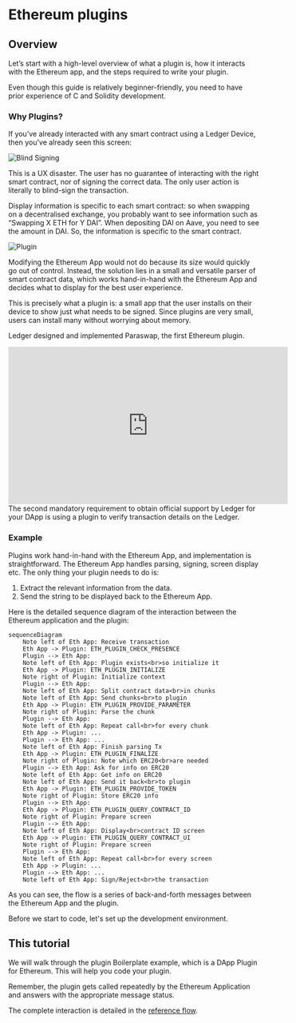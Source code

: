 

# Ethereum plugins


## Overview

Let’s start with a high-level overview of what a plugin is, how it interacts with the Ethereum app, and the steps required to write your plugin.

<Callout type="info" emoji="👉">
  Even though this guide is relatively beginner-friendly, you need to have prior experience of C and Solidity development.
</Callout>


### Why Plugins?

If you’ve already interacted with any smart contract using a Ledger Device, then you’ve already seen this screen:

![Blind Signing](/plugin/blind-signing.png)

This is a UX disaster. The user has no guarantee of interacting with the right smart contract, nor of signing the correct data. The only user action is literally to blind-sign the transaction.

Display information is specific to each smart contract: so when swapping on a decentralised exchange, you probably want to see information such as “Swapping X ETH for Y DAI”. When depositing DAI on Aave, you need to see the amount in DAI. So, the information is specific to the smart contract.

![Plugin](/plugin/contract-data.png)

Modifying the Ethereum App would not do because its size would quickly go out of control. Instead, the solution lies in a small and versatile parser of smart contract data, which works hand-in-hand with the Ethereum App and decides what to display for the best user experience.

This is precisely what a plugin is: a small app that the user installs on their device to show just what needs to be signed. Since plugins are very small, users can install many without worrying about memory.

Ledger designed and implemented Paraswap, the first Ethereum plugin.

<iframe width="560" height="315" src="https://www.youtube-nocookie.com/embed/18lLOVoQtNo" title="YouTube video player" frameBorder="0" allow="accelerometer; autoplay; clipboard-write; encrypted-media; gyroscope; picture-in-picture" allowFullScreen></iframe>

<Callout type="info" emoji="👉">
  The second mandatory requirement to obtain official support by Ledger for your DApp is using a plugin to verify transaction details on the Ledger.
</Callout>


### Example

Plugins work hand-in-hand with the Ethereum App, and implementation is straightforward. The Ethereum App handles parsing, signing, screen display etc. The only thing your plugin needs to do is:

1. Extract the relevant information from the data.
2. Send the string to be displayed back to the Ethereum App.

Here is the detailed sequence diagram of the interaction between the Ethereum application and the plugin:

```mermaid
sequenceDiagram
    Note left of Eth App: Receive transaction
    Eth App -> Plugin: ETH_PLUGIN_CHECK_PRESENCE
    Plugin --> Eth App:
    Note left of Eth App: Plugin exists<br>so initialize it
    Eth App -> Plugin: ETH_PLUGIN_INITIALIZE
    Note right of Plugin: Initialize context
    Plugin --> Eth App:
    Note left of Eth App: Split contract data<br>in chunks
    Note left of Eth App: Send chunks<br>to plugin
    Eth App -> Plugin: ETH_PLUGIN_PROVIDE_PARAMETER
    Note right of Plugin: Parse the chunk
    Plugin --> Eth App:
    Note left of Eth App: Repeat call<br>for every chunk
    Eth App -> Plugin: ...
    Plugin --> Eth App: ...
    Note left of Eth App: Finish parsing Tx
    Eth App -> Plugin: ETH_PLUGIN_FINALIZE
    Note right of Plugin: Note which ERC20<br>are needed
    Plugin --> Eth App: Ask for info on ERC20
    Note left of Eth App: Get info on ERC20
    Note left of Eth App: Send it back<br>to plugin
    Eth App -> Plugin: ETH_PLUGIN_PROVIDE_TOKEN
    Note right of Plugin: Store ERC20 info
    Plugin --> Eth App:
    Eth App -> Plugin: ETH_PLUGIN_QUERY_CONTRACT_ID
    Note right of Plugin: Prepare screen
    Plugin --> Eth App:
    Note left of Eth App: Display<br>contract ID screen
    Eth App -> Plugin: ETH_PLUGIN_QUERY_CONTRACT_UI
    Note right of Plugin: Prepare screen
    Plugin --> Eth App:
    Note left of Eth App: Repeat call<br>for every screen
    Eth App -> Plugin: ...
    Plugin --> Eth App: ...
    Note left of Eth App: Sign/Reject<br>the transaction
```

As you can see, the flow is a series of back-and-forth messages between the Ethereum App and the plugin.

Before we start to code, let's set up the development environment.


## This tutorial

We will walk through the plugin Boilerplate example, which is a DApp Plugin for Ethereum. This will help you code your plugin.

Remember, the plugin gets called repeatedly by the Ethereum Application and answers with the appropriate message status.

The complete interaction is detailed in the [reference flow](./plugin/flow/).
